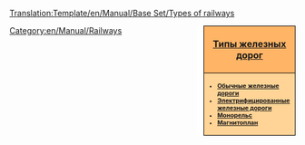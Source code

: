 <noinclude>[[Translation:Template/en/Manual/Base Set/Types of railways]]</noinclude><noinclude></noinclude><div style="float:right; padding-left:12px; background:#ffffff;">
<div style="width:150px; border:1px solid #000000; background:#ffb466; padding:5px; -moz-border-radius-topleft:5px; -moz-border-radius-topright:5px; font-size: 12pt;">
<center><strong><font size="3">[[ru/Manual/Base Set/Типы железных дорог|Типы железных дорог]]</font></strong></center>
</div>
<div style="width:150px;  border:1px solid black; border-top-width: 0px; background:#ffd496; padding:5px; -moz-border-radius-bottomleft:5px; -moz-border-radius-bottomright:8px; font-size: 8pt;">
<strong>
*[[en/Manual/Base Set/Railways|Обычные железные дороги]]<br/>
*[[en/Manual/Base Set/Electrified railways|Электрифицированные железные дороги]]<br/>
*[[en/Manual/Base Set/Monorail|Монорельс]]<br/>
*[[en/Manual/Base Set/MagLev|Магнитоплан]]
</strong>
</div>
</div>
<includeonly>[[Category:en/Manual/Railways]]</includeonly>